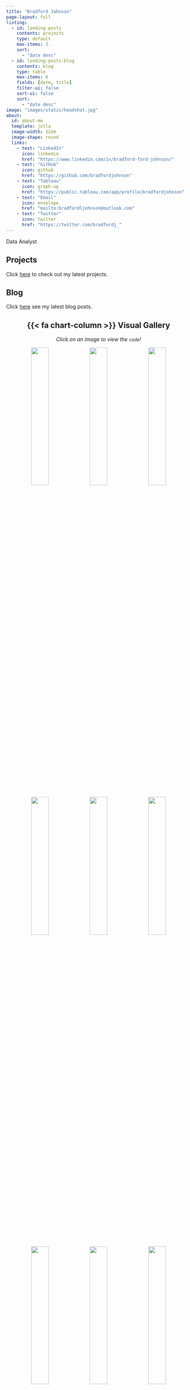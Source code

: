 ```yaml
---
title: "Bradford Johnson"
page-layout: full
listing: 
  - id: landing-posts
    contents: projects
    type: default
    max-items: 3
    sort:
      - "date desc"
  - id: landing-posts-blog
    contents: blog
    type: table
    max-items: 6
    fields: [date, title]
    filter-ui: false
    sort-ui: false
    sort:
      - "date desc"
image: "images/static/headshot.jpg"
about:
  id: about-me
  template: jolla
  image-width: 12em
  image-shape: round
  links:
    - text: "LinkedIn"
      icon: linkedin
      href: "https://www.linkedin.com/in/bradford-ford-johnson/"
    - text: "GitHub"
      icon: github
      href: "https://github.com/bradfordjohnson"
    - text: "Tableau"
      icon: graph-up
      href: "https://public.tableau.com/app/profile/bradfordjohnson"
    - text: "Email"
      icon: envelope
      href: "mailto:bradfordljohnson@outlook.com"
    - text: "Twitter"
      icon: twitter
      href: "https://twitter.com/bradfordj_"
---
```


::: {#about-me}
Data Analyst
:::

::: grid
::: {.g-col-12 .g-col-md-6}
## Projects

Click [here](projects.qmd) to check out my latest projects.

::: {#landing-posts}
:::
:::

::: {.g-col-12 .g-col-md-6}
## Blog

Click [here](blog.qmd) see my latest blog posts.

::: {#landing-posts-blog}
:::
:::
:::

<div>

<center>

## {{< fa chart-column >}} Visual Gallery

*Click on an image to view the `code`!*

<p>[![](images/dynamic/african-languages.png){width="31%"}](https://github.com/bradfordjohnson/tidytuesday/blob/main/2023/week-9/african-languages.R) [![](images/dynamic/bob-ross.png){width="31%"}](https://github.com/bradfordjohnson/tidytuesday/blob/main/2023/week-8/bob-ross.R) [![](images/dynamic/age-gaps.png){width="31%"}](https://github.com/bradfordjohnson/tidytuesday/blob/main/2023/week-7/age-gaps.R)</p>

<p>[![](images/dynamic/stocks.png){width="31%"}](https://github.com/bradfordjohnson/tidytuesday/blob/main/2023/week-6/stocks.R) [![](images/dynamic/cats.png){width="31%"}](https://github.com/bradfordjohnson/tidytuesday/blob/main/2023/week-5/cats.R) [![](images/dynamic/alone.png){width="31%"}](https://github.com/bradfordjohnson/tidytuesday/blob/main/2023/week-4/alone.R)</p>

<p>[![](images/dynamic/art-history-v2.png){width="31%"}](https://github.com/bradfordjohnson/tidytuesday/blob/main/2023/week-3/art-history.R) [![](images/dynamic/birds.png){width="31%"}](https://github.com/bradfordjohnson/tidytuesday/blob/main/2023/week-2/birds.R) [![](images/dynamic/rfid-v1.png){width="31%"}](https://github.com/bradfordjohnson/tidytuesday/blob/main/2023/week-1/rfid.R)</p>

</center>

</div>
